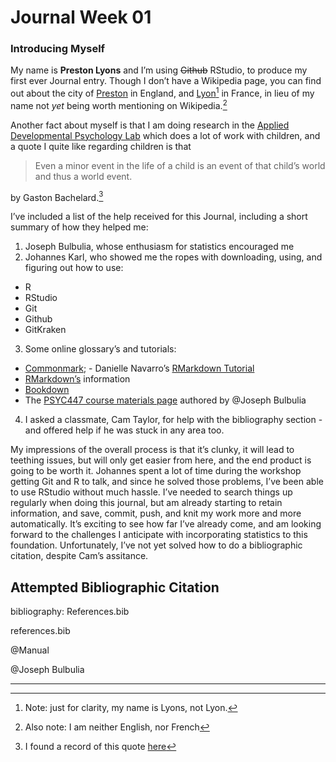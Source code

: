 # Journal Week 01
### Introducing Myself

My name is **Preston Lyons** and I'm using ~~Github~~ RStudio, to produce my first ever Journal entry. Though I don't have a Wikipedia page, you can find out about the city of [Preston](https://en.wikipedia.org/wiki/Preston,_Lancashire) in England, and [Lyon](https://en.wikipedia.org/wiki/Lyon)[^1] in France, in lieu of my name not *yet* being worth mentioning on Wikipedia.[^2] 

Another fact about myself is that I am doing research in the [Applied Developmental Psychology Lab](https://applieddevelopmentallab.com/) which does a lot of work with children, and a quote I quite like regarding children is that

> Even a minor event in the life of a child is an event of that child's world and thus a world event.

by Gaston Bachelard.[^3] 

I've included a list of the help received for this Journal, including a short summary of how they helped me:

1. Joseph Bulbulia, whose enthusiasm for statistics encouraged me
2. Johannes Karl, who showed me the ropes with downloading, using, and figuring out how to use:
- R
- RStudio
- Git
- Github
- GitKraken
3. Some online glossary's and tutorials:
- [Commonmark](https://commonmark.org/help/tutorial/index.html); - Danielle Navarro's [RMarkdown Tutorial](https://slides.djnavarro.net/starting-rmarkdown/#1)
- [RMarkdown's](https://rmarkdown.rstudio.com/authoring_pandoc_markdown.html#Pandoc_Markdown) information
- [Bookdown](https://bookdown.org/yihui/rmarkdown-cookbook/bibliography.html?fbclid=IwAR2UZgrVmVVolAr08TxKGeAEd-dxcb0gJHBgI477E48ZAuR7ZHpKRr9g-js)
- The [PSYC447 course materials page](https://go-bayes.github.io/psych-447/about.htm) authored by @Joseph Bulbulia
4. I asked a classmate, Cam Taylor, for help with the bibliography section - and offered help if he was stuck in any area too. 

My impressions of the overall process is that it's clunky, it will lead to teething issues, but will only get easier from here, and the end product is going to be worth it. Johannes spent a lot of time during the workshop getting Git and R to talk, and since he solved those problems, I've been able to use RStudio without much hassle. I've needed to search things up regularly when doing this journal, but am already starting to retain information, and save, commit, push, and knit my work more and more automatically. It's exciting to see how far I've already come, and am looking forward to the challenges I anticipate with incorporating statistics to this foundation. Unfortunately, I've not yet solved how to do a bibliographic citation, despite Cam's assitance. 

## Attempted Bibliographic Citation

bibliography: References.bib

references.bib

@Manual

@Joseph Bulbulia

------------------
[^1]: Note: just for clarity, my name is Lyons, not Lyon.
[^2]: Also note: I am neither English, nor French
[^3]: I found a record of this quote [here](https://www.goodreads.com/quotes/471937-even-a-minor-event-in-the-life-of-a-child)